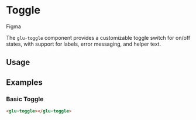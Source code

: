 # Toggle


<p style={{ display: 'flex', gap: '1rem', alignItems: 'center' }}>
  <glu-button target="_blank" rel="noopener noreferrer" href="https://www.figma.com/design/jSs4mJxj7dJbXsCE1IHtqt/GelatoUI-Design-System-(V-0.1.0)?node-id=321-1860&t=tlu1jBy1HSvkPZNA-0">Figma</glu-button>
</p>

The `glu-toggle` component provides a customizable toggle switch for on/off states, with support for labels, error messaging, and helper text.

## Usage

<ToggleReadme />

## Examples

### Basic Toggle
```html
<glu-toggle></glu-toggle>
